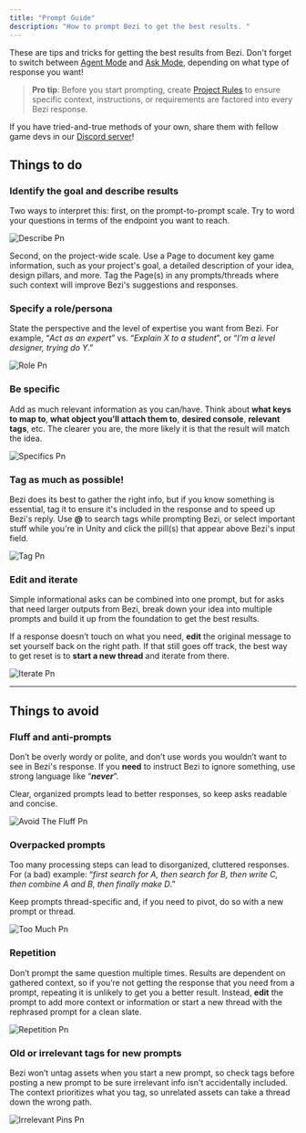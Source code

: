 ```yaml
---
title: "Prompt Guide"
description: "How to prompt Bezi to get the best results. "
---
```


These are tips and tricks for getting the best results from Bezi. Don't forget to switch between [Agent Mode](https://docs.bezi.com/bezi/modes/agent-mode) and [Ask Mode](https://docs.bezi.com/bezi/modes/ask-mode), depending on what type of response you want!

> **Pro tip**: Before you start prompting, create [Project Rules](https://docs.bezi.com/bezi/product/project-rules) to ensure specific context, instructions, or requirements are factored into every Bezi response.

If you have tried-and-true methods of your own, share them with fellow game devs in our [Discord server](https://discord.com/invite/UKWB46HTT9)!

## Things to do

### Identify the goal and describe results

Two ways to interpret this: first, on the prompt-to-prompt scale. Try to word your questions in terms of the endpoint you want to reach.

![Describe Pn](/images/Describe.png)

Second, on the project-wide scale. Use a Page to document key game information, such as your project's goal, a detailed description of your idea, design pillars, and more. Tag the Page(s) in any prompts/threads where such context will improve Bezi's suggestions and responses. 

### Specify a role/persona

State the perspective and the level of expertise you want from Bezi. For example, “_Act as an expert_” vs. “_Explain X to a student_”, or “_I’m a level designer, trying do Y_.”

![Role Pn](/images/Role.png)

### Be specific

Add as much relevant information as you can/have. Think about **what keys to map to**, **what object you’ll attach them to**, **desired console**, **relevant tags**, etc. The clearer you are, the more likely it is that the result will match the idea.

![Specifics Pn](/images/Specifics.png)

### Tag as much as possible!

Bezi does its best to gather the right info, but if you know something is essential, tag it to ensure it's included in the response and to speed up Bezi's reply. Use **@** to search tags while prompting Bezi, or select important stuff while you're in Unity and click the pill(s) that appear above Bezi's input field.

![Tag Pn](/images/Tag.png)

### Edit and iterate

Simple informational asks can be combined into one prompt, but for asks that need larger outputs from Bezi, break down your idea into multiple prompts and build it up from the foundation to get the best results.

If a response doesn’t touch on what you need, **edit** the original message to set yourself back on the right path. If that still goes off track, the best way to get reset is to **start a new thread** and iterate from there.

![Iterate Pn](/images/Iterate.png)

---

## Things to avoid

### Fluff and anti-prompts

Don’t be overly wordy or polite, and don’t use words you wouldn’t want to see in Bezi's response. If you **need** to instruct Bezi to ignore something, use strong language like “**_never_**”.

Clear, organized prompts lead to better responses, so keep asks readable and concise.

![Avoid The Fluff Pn](/images/AvoidTheFluff.png)

### Overpacked prompts

Too many processing steps can lead to disorganized, cluttered responses. For (a bad) example: “_first search for A, then search for B, then write C, then combine A and B, then finally make D_.”

Keep prompts thread-specific and, if you need to pivot, do so with a new prompt or thread.

![Too Much Pn](/images/TooMuch.png)

### Repetition

Don’t prompt the same question multiple times. Results are dependent on gathered context, so if you’re not getting the response that you need from a prompt, repeating it is unlikely to get you a better result. Instead, **edit** the prompt to add more context or information or start a new thread with the rephrased prompt for a clean slate.

![Repetition Pn](/images/Repetition.png)

### Old or irrelevant tags for new prompts

Bezi won’t untag assets when you start a new prompt, so check tags before posting a new prompt to be sure irrelevant info isn't accidentally included. The context prioritizes what you tag, so unrelated assets can take a thread down the wrong path.

![Irrelevant Pins Pn](/images/IrrelevantPins.png)